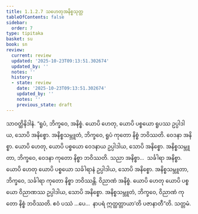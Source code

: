 ```yaml
---
title: 1.1.2.7 သဟေတုအနိစ္စသုတ္တ
tableOfContents: false
sidebar:
  order: 7
type: tipitaka
basket: su
book: sn
review:
  current: review
  updated: '2025-10-23T09:13:51.302674'
  updated_by: ''
  notes: ''
  history:
  - state: review
    date: '2025-10-23T09:13:51.302674'
    updated_by: ''
    notes: ''
    previous_state: draft
---
```



<ReviewStatus review={frontmatter.review} showDetails={true} />

<HypothesisAnnotation frontmatter={frontmatter} />

<DynamicBreadcrumb />

<Division number="18" book="sn" e="ch" v="18" p="282">

<Paragraph number="110" book="sn">
သာဝတ္ထိနိဒါနံ. “ရူပံ, ဘိက္ခဝေ, အနိစ္စံ. ယောပိ ဟေတု, ယောပိ ပစ္စယော ရူပဿ ဥပ္ပါဒါယ, သောပိ အနိစ္စော. အနိစ္စသမ္ဘူတံ, ဘိက္ခဝေ, ရူပံ ကုတော နိစ္စံ ဘဝိဿတိ. ဝေဒနာ အနိစ္စာ. ယောပိ ဟေတု, ယောပိ ပစ္စယော ဝေဒနာယ ဥပ္ပါဒါယ, သောပိ အနိစ္စော. အနိစ္စသမ္ဘူတာ, ဘိက္ခဝေ, ဝေဒနာ ကုတော နိစ္စာ ဘဝိဿတိ. သညာ အနိစ္စာ…  သင်္ခါရာ အနိစ္စာ. ယောပိ ဟေတု ယောပိ ပစ္စယော သင်္ခါရာနံ ဥပ္ပါဒါယ, သောပိ အနိစ္စော. အနိစ္စသမ္ဘူတာ, ဘိက္ခဝေ, သင်္ခါရာ ကုတော နိစ္စာ ဘဝိဿန္တိ. ဝိညာဏံ အနိစ္စံ. ယောပိ ဟေတု ယောပိ ပစ္စယော ဝိညာဏဿ ဥပ္ပါဒါယ, သောပိ အနိစ္စော. အနိစ္စသမ္ဘူတံ, ဘိက္ခဝေ, ဝိညာဏံ ကုတော နိစ္စံ ဘဝိဿတိ. ဧဝံ ပဿံ …ပေ…  နာပရံ ဣတ္ထတ္တာယာ’တိ ပဇာနာတီ”တိ.

</Paragraph>
</Division>

<Paragraph number="111" type="center" book="sn">
သတ္တမံ.
</Paragraph>